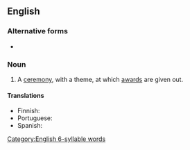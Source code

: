 {{also|award-ceremony}}
==English==

===Alternative forms===
* {{l|en|awards ceremony}}

===Noun===
{{en-noun}}

# A [[ceremony]], with a theme, at which [[award]]s are given out.

====Translations====
{{trans-top|a ceremony where awards are given out}}
* Finnish: {{t+|fi|palkintojenjako}}
* Portuguese: {{t+|pt|premiação|f}}
* Spanish: {{t+|es|premiación|f}}
{{trans-bottom}}

[[Category:English 6-syllable words]]